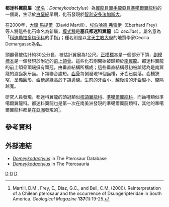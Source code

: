 {{Automatic taxobox
| taxon = Domeykodactylus
| image = Domeykodactylus.jpg
| image_caption = 复原图
| fossil_range = [[白堊紀|白堊紀]]早期
| authority = Martill, Frey, Diaz, and Bell, 2000
| type_species = '''塞氏都迷科翼龍<br>''Domeykodactylus ceciliae'''''
| type_species_authority = Martill ''et al.'', 2000 
}}

'''都迷科翼龍屬'''（[[學名|學名]]：''Domeykodactylus''）為[[翼龍目|翼龍目]][[翼手龍亞目|翼手龍亞目]][[準噶爾翼龍科|準噶爾翼龍科]]的一個屬，生活於[[白堊紀|白堊紀]]早期，化石發現於[[智利|智利]][[安多法加斯大|安多法加斯大]]。

在2000年，[[大衛·馬提爾|大衛·馬提爾]]（David Martill）、[[埃伯哈德·弗雷伊|埃伯哈德·弗雷伊]]（Eberhard Frey）等人將這些化石命名為新屬，[[模式種|模式種]]是'''塞氏都迷科翼龍'''（''D. ceciliae''）。屬名意為「[[科迪勒拉多梅伊科|科迪勒拉多梅伊科]]的手指」；種名則是以[[北天主教大學|北天主教大學]]的地質學家Cecilia Demargasso為名。

頭顱骨被估計約30公分長，被估計翼展為1公尺。[[正模標本|正模標本]]是一個部分下頜，[[副模標本|副模標本]]是一個發現於附近的[[前上頜骨|前上頜骨]]。這些化石剛開始被歸類於[[南翼龍|南翼龍]]。都迷科翼龍的前上頜骨頂端擁有頭冠，由垂直結構所構成；這些垂直結構最初被誤認為是南翼龍的濾齒狀牙齒。下頜聯合處短。[[齒骨|齒骨]]每側發現16個齒槽，牙齒已脫落。齒槽狹窄、呈橢圓形、齒槽邊緣高於下頜邊線。生前的牙齒小，越後段的牙齒越小、間隔越寬。

研究人員發現，都迷科翼龍的頭冠類似[[梳頜翼龍科|梳頜翼龍科]]、[[準噶爾翼龍科|準噶爾翼龍科]]，而齒槽類似準噶爾翼龍科。都迷科翼龍也是第一次在南美洲發現的準噶爾翼龍類科，其他的準噶爾翼龍科都是在[[亞洲|亞洲]]發現的<ref name=MFDB00>Martill, D.M., Frey, E., Diaz, G.C., and Bell, C.M. (2000). Reinterpretation of a Chilean pterosaur and the occurrence of Dsungeripteridae in South America. ''Geological Magazine'' '''137'''(1):19-25.</ref>。

==參考資料==
{{Reflist}}

==外部連結==
*[https://web.archive.org/web/20070930165040/http://www.pterosaur.co.uk/species/LCP/Dsung/Domyek-cec.htm ''Domeykodactylus''] in The Pterosaur Database
*[https://web.archive.org/web/20070923154343/http://archosauria.org/pterosauria/taxonomy/genera/domeykodactylus.html ''Domeykodactylus''] in The Pterosauria
{{翼龍目|Az.}}
{{Taxonbar}}

[[Category:2000年描述的分类群|D]]
[[Category:準噶爾翼龍超科|D]]
[[Category:白堊紀翼龍類|D]]